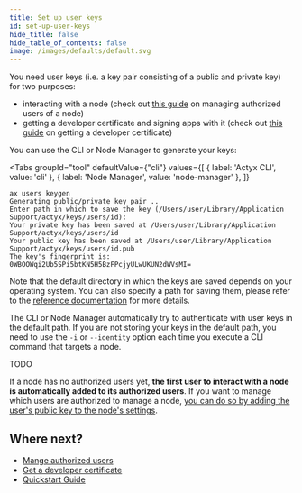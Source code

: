 ```yaml
---
title: Set up user keys 
id: set-up-user-keys
hide_title: false
hide_table_of_contents: false
image: /images/defaults/default.svg
---
```


You need user keys (i.e. a key pair consisting of a public and private key) for two purposes:

- interacting with a node (check out [this guide](./manage-authorized-users.mdx) on managing authorized users of a node)
- getting a developer certificate and signing apps with it (check out [this guide](./get-developer-certificate.mdx) on getting a developer certificate)

You can use the CLI or Node Manager to generate your keys:


<Tabs
  groupId="tool"
  defaultValue={"cli"}
  values={[
    { label: 'Actyx CLI', value: 'cli' },
    { label: 'Node Manager', value: 'node-manager' },
  ]}
>

<TabItem value="cli">

```text
ax users keygen
Generating public/private key pair ..
Enter path in which to save the key (/Users/user/Library/Application Support/actyx/keys/users/id): 
Your private key has been saved at /Users/user/Library/Application Support/actyx/keys/users/id
Your public key has been saved at /Users/user/Library/Application Support/actyx/keys/users/id.pub
The key's fingerprint is: 0WBOOWqi2Ub5SPi5btKN5H5BzFPcjyULwUKUN2dWVsMI=
```

Note that the default directory in which the keys are saved depends on your operating system.
You can also specify a path for saving them, please refer to the [reference documentation](../../reference/cli/users/keygen) for more details.

The CLI or Node Manager automatically try to authenticate with user keys in the default path.
If you are not storing your keys in the default path, you need to use the `-i` or `--identity` option each time you execute a CLI command that targets a node.

</TabItem>
<TabItem value="node-manager">

TODO

</TabItem>
</Tabs>

If a node has no authorized users yet, **the first user to interact with a node is automatically added to its authorized users**.
If you want to manage which users are authorized to manage a node, [you can do so by adding the user's public key to the node's settings](./manage-authorized-users.mdx).

## Where next?

- [Mange authorized users](./manage-authorized-users.mdx)
- [Get a developer certificate](./get-developer-certificate.mdx)
- [Quickstart Guide](../../tutorials/quickstart.mdx)
